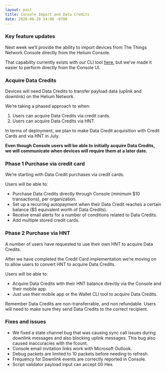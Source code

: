 ```yaml
---
layout: post
title: Console Import and Data Credits
date: 2020-06-26 14:00 -0700
---
```


### Key feature updates

Next week we’ll provide the ability to import devices from The Things Network Console directly from
the Helium Console.

That capability currently exists with our CLI tool
[here](https://developer.helium.com/console/console-cli-and-api/cli), but we’ve made it easier to
perform directly from the Console UI.

### Acquire Data Credits

Devices will need Data Credits to transfer payload data (uplink and downlink) on the Helium Network.

We’re taking a phased approach to when:

1. Users can acquire Data Credits via credit cards.
2. Users can acquire Data Credits via HNT.

In terms of deployment, we plan to make Data Credit acquisition with Credit Cards and via HNT in
July.

**Even though Console users will be able to initially acquire Data Credits, we will communicate when
devices will require them at a later date.**

### Phase 1 Purchase via credit card

We’re starting with Data Credit purchases via credit cards.

Users will be able to:

- Purchase Data Credits directly through Console (minimum $10 transactions), per organization.
- Set up a recurring autopayment when their Data Credit reaches a certain balance ($5 equivalent
  worth of Data Credits).
- Receive email alerts for a number of conditions related to Data Credits.
- Add multiple stored credit cards.

### Phase 2 Purchase via HNT

A number of users have requested to use their own HNT to acquire Data Credits.

After we have completed the Credit Card implementation we’re moving on to allow users to convert HNT
to acquire Data Credits.

Users will be able to:

- Acquire Data Credits with their HNT balance directly via the Console and their mobile app.
- Just use their mobile app or the Wallet CLI tool to acquire Data Credits.

Remember Data Credits are non-transferrable, and non refundable. Users will need to make sure they
send Data Credits to the correct recipient.

### Fixes and issues

- We fixed a state channel bug that was causing sync call issues during downlink messages and also
  blocking uplink messages. This bug also caused inaccuracies with the fcount.
- Console email invitation links work with Microsoft Outlook.
- Debug packets are limited to 10 packets before needing to refresh.
- Frequency for Downlink events are correctly reported in Console.
- Script validator payload input can accept 00 Hex.
